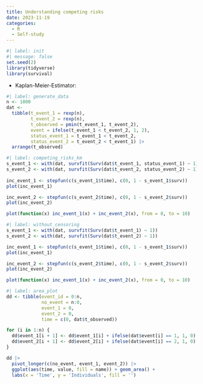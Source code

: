 ```yaml
---
title: Understanding competing risks
date: 2023-11-19
categories:
  - R
  - Self-study
---
```


```r
#| label: init
#| message: false
set.seed(2)
library(tidyverse)
library(survival)
```


* Kaplan-Meier-Estimator: 

```r
#| label: generate_data
n <- 1000
dat <- 
  tibble(t_event_1 = rexp(n), 
         t_event_2 = rexp(n), 
         t_observed = pmin(t_event_1, t_event_2), 
         event = ifelse(t_event_1 < t_event_2, 1, 2),
         status_event_1 = t_event_1 < t_event_2, 
         status_event_2 = t_event_2 < t_event_1) |> 
  arrange(t_observed)
```


```r
#| label: competing_risks_km
s_event_1 <- with(dat, survfit(Surv(dat$t_event_1, status_event_1) ~ 1))
s_event_2 <- with(dat, survfit(Surv(dat$t_event_2, status_event_2) ~ 1))
                                    
inc_event_1 <- stepfun(c(s_event_1$time), c(0, 1 - s_event_1$surv))
plot(inc_event_1)

inc_event_2 <- stepfun(c(s_event_2$time), c(0, 1 - s_event_2$surv))
plot(inc_event_2)

plot(function(x) inc_event_1(x) + inc_event_2(x), from = 0, to = 10)
```


```r
#| label: without_censoring
s_event_1 <- with(dat, survfit(Surv(dat$t_event_1) ~ 1))
s_event_2 <- with(dat, survfit(Surv(dat$t_event_2) ~ 1))

inc_event_1 <- stepfun(c(s_event_1$time), c(0, 1 - s_event_1$surv))
plot(inc_event_1)

inc_event_2 <- stepfun(c(s_event_2$time), c(0, 1 - s_event_2$surv))
plot(inc_event_2)

plot(function(x) inc_event_1(x) + inc_event_2(x), from = 0, to = 10)
```


```r
#| label: area_plot
dd <- tibble(event_id = 0:n, 
             no_event = n:0,
             event_1 = 0,
             event_2 = 0,
             time = c(0, dat$t_observed))

for (i in 1:n) {
  dd$event_1[i + 1] <- dd$event_1[i] + ifelse(dat$event[i] == 1, 1, 0)
  dd$event_2[i + 1] <- dd$event_2[i] + ifelse(dat$event[i] == 2, 1, 0)
}

dd |> 
  pivot_longer(c(no_event, event_1, event_2)) |> 
  ggplot(aes(time, value, fill = name)) + geom_area() +
  labs(x = 'Time', y = 'Individuals', fill = '')


```

